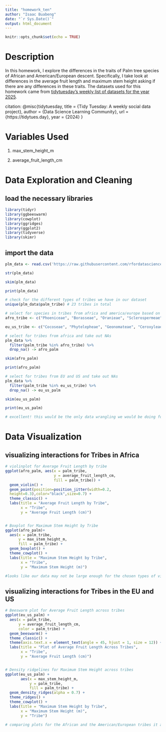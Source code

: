 ```yaml
---
title: "homework_ten"
author: "Isaac Buabeng"
date: "`r Sys.Date()`"
output: html_document
---
```


```r
knitr::opts_chunk$set(echo = TRUE)
```


# Description
In this homework, I explore the differences in the traits of Palm tree species of African and American/European descent. Specifically, I take look at differences in the average fruit length and maximum stem height asking if there are any differences in these traits. The datasets used for this homework came from [tidytuesday's weekly list of datasets for the year 2025](https://github.com/rfordatascience/tidytuesday/blob/main/data/2025/2025-03-18/readme.md).

citation: 
  @misc{tidytuesday, 
    title = {Tidy Tuesday: A weekly social data project}, 
    author = {Data Science Learning Community}, 
    url = {https://tidytues.day}, 
    year = {2024} 
  }



# Variables Used

1. max_stem_height_m 

2. average_fruit_length_cm



# Data Exploration and Cleaning
## load the necessary libraries
```r
library(tidyr)
library(ggbeeswarm)
library(cowplot)
library(ggridges)
library(ggplot2)
library(tidyverse)
library(skimr)
```


## import the data
```r
plm_data <- read.csv('https://raw.githubusercontent.com/rfordatascience/tidytuesday/main/data/2025/2025-03-18/palmtrees.csv')

str(plm_data)

skim(plm_data) 

print(plm_data)

# check for the different types of tribes we have in our dataset
unique(plm_data$palm_tribe) # 23 tribes in total

# select for species in tribes from africa and america/europe based on (Baker & Dransfield, 2016 and Eiserhardt et al., 2011) 
afro_tribe <- c("Phoeniceae", "Borasseae", "Oranieae", "Sclerospermeae", "Pelagodoxeae", "Podococceae")

eu_us_tribe <- c("Cocoseae", "Phytelepheae", "Geonomateae", "Ceroxyleae", "Chamaedoreeae", "Cryosophileae", "Trachycarpeae", "Irarteeae", "Lepidocaryeae", "Euterpeae", "Eugeissoneae", "Leopoldinieae", "Manicarieae", "Reinhardtieae", "Roystoneeae", "Sabaleae", "Cyclosphatheae")

# select for tribes from africa and take out NAs
plm_data %>%
  filter(palm_tribe %in% afro_tribe) %>%
  drop_na() -> afro_palm 

skim(afro_palm)

print(afro_palm)

# select for tribes from EU and US and take out NAs
plm_data %>% 
  filter(palm_tribe %in% eu_us_tribe) %>%
  drop_na() -> eu_us_palm 

skim(eu_us_palm)

print(eu_us_palm)

# excellent! this would be the only data wrangling we would be doing for now. 
```



# Data Visualization
## visualizing interactions for Tribes in Africa 
```r
# violinplot for Average Fruit Length by tribe
ggplot(afro_palm, aes(x = palm_tribe, 
                      y = average_fruit_length_cm, 
                      fill = palm_tribe)) +
  geom_violin() +
  geom_point(position=position_jitter(width=0.2,
  height=0.3),color="black",size=0.7) +
  theme_classic() +
  labs(title = "Average Fruit Length by Tribe", 
       x = "Tribe", 
       y = "Average Fruit Length (cm)")


# Boxplot for Maximum Stem Height by Tribe
ggplot(afro_palm)+ 
  aes(x = palm_tribe, 
      y = max_stem_height_m, 
      fill = palm_tribe) +
  geom_boxplot() +
  theme_cowplot() +
  labs(title = "Maximum Stem Height by Tribe", 
       x = "Tribe", 
       y = "Maximum Stem Height (m)")

#looks like our data may not be large enough for the chosen types of visualizations. I am going to use a regular boxplot and a violin plot. My violin plots look terrible probabily due to the distribution of our data. I wonder what would happen if I normalized it. But for the purpose of this homework, I will be keeping it so until i receive feedback.
```



## visualizing interactions for Tribes in the EU and US
```r
# Beeswarm plot for Average Fruit Length across tribes
ggplot(eu_us_palm) +
  aes(x = palm_tribe, 
      y = average_fruit_length_cm, 
      color = palm_tribe) +
  geom_beeswarm() +
  theme_classic() +
  theme(axis.text.x = element_text(angle = 45, hjust = 1, size = 12)) +
  labs(title = "Plot of Average Fruit Length Across Tribes",
       x = "Tribe",
       y = "Average Fruit Length (cm)")


# Density ridgelines for Maximum Stem Height across tribes
ggplot(eu_us_palm) +
       aes(x = max_stem_height_m, 
           y = palm_tribe, 
           fill = palm_tribe) +
  geom_density_ridges(alpha = 0.7) +
  theme_ridges() +
  theme_cowplot() +
  labs(title = "Maximum Stem Height by Tribe", 
       x = "Maximum Stem Height (m)", 
       y = "Tribe")

# comparing plots for the African and the American/European tribes it appears that, species in Europe and America have higher averages for Stem Height and Fruit Length. Also, it appears that our data has more records for American/European tribes than thier african counterparts. This is very interesting and needs further investigation.
```

